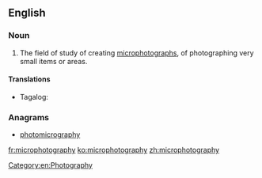 ==English==

===Noun===
{{en-noun|-}}

# The field of study of creating [[microphotograph]]s, of photographing very small items or areas.

====Translations====
{{trans-top|field of study}}
* Tagalog: {{t|tl|miklarawanan}}
{{trans-mid}}
{{trans-bottom}}

===Anagrams===
* [[photomicrography#English|photomicrography]]

[[Category:en:Photography]]

[[fr:microphotography]]
[[ko:microphotography]]
[[zh:microphotography]]